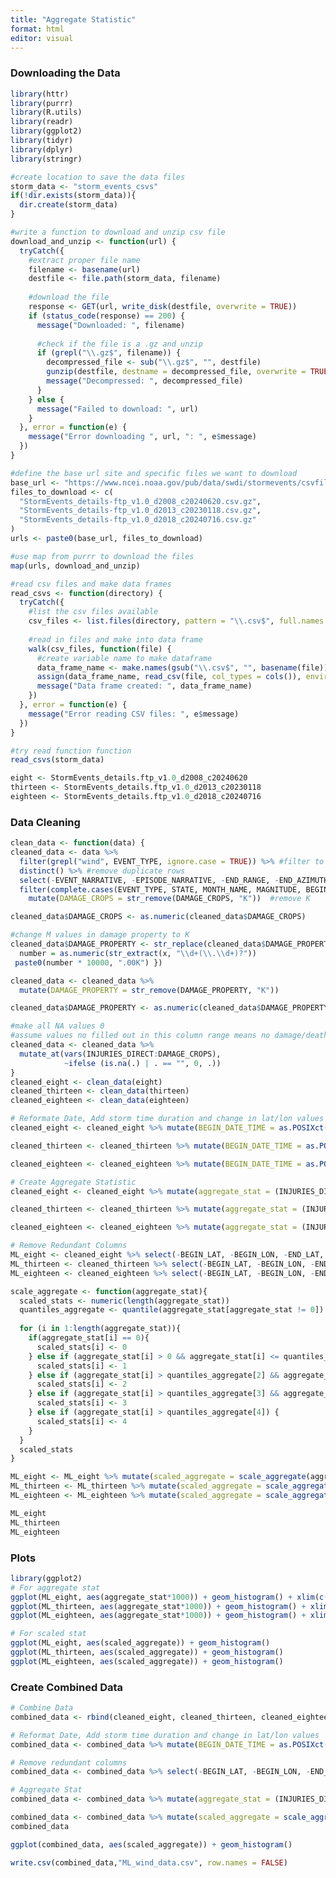 ```yaml
---
title: "Aggregate Statistic"
format: html
editor: visual
---
```


### **Downloading the Data**

```r
library(httr)
library(purrr)
library(R.utils)
library(readr)
library(ggplot2)
library(tidyr)
library(dplyr)
library(stringr)
```

```r
#create location to save the data files
storm_data <- "storm_events_csvs"
if(!dir.exists(storm_data)){
  dir.create(storm_data)
}

#write a function to download and unzip csv file
download_and_unzip <- function(url) {
  tryCatch({
    #extract proper file name
    filename <- basename(url)
    destfile <- file.path(storm_data, filename)
    
    #download the file
    response <- GET(url, write_disk(destfile, overwrite = TRUE))
    if (status_code(response) == 200) {
      message("Downloaded: ", filename)
      
      #check if the file is a .gz and unzip
      if (grepl("\\.gz$", filename)) {
        decompressed_file <- sub("\\.gz$", "", destfile)
        gunzip(destfile, destname = decompressed_file, overwrite = TRUE)
        message("Decompressed: ", decompressed_file)
      }
    } else {
      message("Failed to download: ", url)
    }
  }, error = function(e) {
    message("Error downloading ", url, ": ", e$message)
  })
}

#define the base url site and specific files we want to download
base_url <- "https://www.ncei.noaa.gov/pub/data/swdi/stormevents/csvfiles/"
files_to_download <- c(
  "StormEvents_details-ftp_v1.0_d2008_c20240620.csv.gz",
  "StormEvents_details-ftp_v1.0_d2013_c20230118.csv.gz",
  "StormEvents_details-ftp_v1.0_d2018_c20240716.csv.gz"
)
urls <- paste0(base_url, files_to_download)

#use map from purrr to download the files
map(urls, download_and_unzip)

#read csv files and make data frames
read_csvs <- function(directory) {
  tryCatch({
    #list the csv files available
    csv_files <- list.files(directory, pattern = "\\.csv$", full.names = TRUE)
    
    #read in files and make into data frame
    walk(csv_files, function(file) {
      #create variable name to make dataframe
      data_frame_name <- make.names(gsub("\\.csv$", "", basename(file)))
      assign(data_frame_name, read_csv(file, col_types = cols()), envir = .GlobalEnv)
      message("Data frame created: ", data_frame_name)
    })
  }, error = function(e) {
    message("Error reading CSV files: ", e$message)
  })
}

#try read function function
read_csvs(storm_data)
```

```r
eight <- StormEvents_details.ftp_v1.0_d2008_c20240620
thirteen <- StormEvents_details.ftp_v1.0_d2013_c20230118
eighteen <- StormEvents_details.ftp_v1.0_d2018_c20240716
```

### Data Cleaning

```r
clean_data <- function(data) {
cleaned_data <- data %>% 
  filter(grepl("wind", EVENT_TYPE, ignore.case = TRUE)) %>% #filter to only wind events
  distinct() %>% #remove duplicate rows 
  select(-EVENT_NARRATIVE, -EPISODE_NARRATIVE, -END_RANGE, -END_AZIMUTH, -END_LOCATION, -BEGIN_RANGE, -BEGIN_AZIMUTH, -BEGIN_LOCATION, -TOR_F_SCALE, - TOR_LENGTH, -TOR_WIDTH, -TOR_OTHER_WFO, -TOR_OTHER_CZ_STATE, -TOR_OTHER_CZ_FIPS, -TOR_OTHER_CZ_NAME, -FLOOD_CAUSE, -SOURCE, -CZ_TIMEZONE, -CZ_TYPE, -WFO, -CZ_FIPS, -CZ_NAME, -STATE_FIPS, -EPISODE_ID, -END_DAY, - END_TIME, -END_YEARMONTH, -BEGIN_TIME, -BEGIN_DAY, -BEGIN_YEARMONTH, -DATA_SOURCE, -CATEGORY) %>%
  filter(complete.cases(EVENT_TYPE, STATE, MONTH_NAME, MAGNITUDE, BEGIN_LAT)) %>%  #remove any rows that have an na in these columns
    mutate(DAMAGE_CROPS = str_remove(DAMAGE_CROPS, "K"))  #remove K 

cleaned_data$DAMAGE_CROPS <- as.numeric(cleaned_data$DAMAGE_CROPS)

#change M values in damage property to K
cleaned_data$DAMAGE_PROPERTY <- str_replace(cleaned_data$DAMAGE_PROPERTY,  "(\\d+(\\.\\d+)?)M",  function(x) {
  number = as.numeric(str_extract(x, "\\d+(\\.\\d+)?"))
 paste0(number * 10000, ".00K") })

cleaned_data <- cleaned_data %>%
  mutate(DAMAGE_PROPERTY = str_remove(DAMAGE_PROPERTY, "K"))

cleaned_data$DAMAGE_PROPERTY <- as.numeric(cleaned_data$DAMAGE_PROPERTY)

#make all NA values 0 
#assume values no filled out in this column range means no damage/deaths/injuries 
cleaned_data <- cleaned_data %>%
  mutate_at(vars(INJURIES_DIRECT:DAMAGE_CROPS), 
            ~ifelse (is.na(.) | . == "", 0, .))
}
cleaned_eight <- clean_data(eight)
cleaned_thirteen <- clean_data(thirteen)
cleaned_eighteen <- clean_data(eighteen)

# Reformate Date, Add storm time duration and change in lat/lon values
cleaned_eight <- cleaned_eight %>% mutate(BEGIN_DATE_TIME = as.POSIXct(BEGIN_DATE_TIME, format = "%d-%b-%y %H:%M:%S"), END_DATE_TIME = as.POSIXct(END_DATE_TIME, format = "%d-%b-%y %H:%M:%S"), storm_time_duration = END_DATE_TIME - BEGIN_DATE_TIME, change_lon = END_LON - BEGIN_LON, change_lat = END_LAT - BEGIN_LAT)

cleaned_thirteen <- cleaned_thirteen %>% mutate(BEGIN_DATE_TIME = as.POSIXct(BEGIN_DATE_TIME, format = "%d-%b-%y %H:%M:%S"), END_DATE_TIME = as.POSIXct(END_DATE_TIME, format = "%d-%b-%y %H:%M:%S"), storm_time_duration = END_DATE_TIME - BEGIN_DATE_TIME, change_lon = END_LON - BEGIN_LON, change_lat = END_LAT - BEGIN_LAT)

cleaned_eighteen <- cleaned_eighteen %>% mutate(BEGIN_DATE_TIME = as.POSIXct(BEGIN_DATE_TIME, format = "%d-%b-%y %H:%M:%S"), END_DATE_TIME = as.POSIXct(END_DATE_TIME, format = "%d-%b-%y %H:%M:%S"), storm_time_duration = END_DATE_TIME - BEGIN_DATE_TIME, change_lon = END_LON - BEGIN_LON, change_lat = END_LAT - BEGIN_LAT)

# Create Aggregate Statistic
cleaned_eight <- cleaned_eight %>% mutate(aggregate_stat = (INJURIES_DIRECT - min(INJURIES_DIRECT))/diff(range(INJURIES_DIRECT)) + (INJURIES_INDIRECT - min(INJURIES_INDIRECT))/diff(range(INJURIES_INDIRECT)) + (DEATHS_DIRECT - min(DEATHS_DIRECT))/diff(range(DEATHS_DIRECT)) + (DEATHS_INDIRECT - min(DEATHS_INDIRECT))/diff(range(DEATHS_INDIRECT)) + (DAMAGE_PROPERTY - min(DAMAGE_PROPERTY))/diff(range(DAMAGE_PROPERTY)) + (DAMAGE_CROPS - min(DAMAGE_CROPS))/diff(range(DAMAGE_CROPS)))

cleaned_thirteen <- cleaned_thirteen %>% mutate(aggregate_stat = (INJURIES_DIRECT - min(INJURIES_DIRECT))/diff(range(INJURIES_DIRECT)) + (INJURIES_INDIRECT - min(INJURIES_INDIRECT))/diff(range(INJURIES_INDIRECT)) + (DEATHS_DIRECT - min(DEATHS_DIRECT))/diff(range(DEATHS_DIRECT)) + (DEATHS_INDIRECT - min(DEATHS_INDIRECT))/diff(range(DEATHS_INDIRECT)) + (DAMAGE_PROPERTY - min(DAMAGE_PROPERTY))/diff(range(DAMAGE_PROPERTY)) + (DAMAGE_CROPS - min(DAMAGE_CROPS))/diff(range(DAMAGE_CROPS)))

cleaned_eighteen <- cleaned_eighteen %>% mutate(aggregate_stat = (INJURIES_DIRECT - min(INJURIES_DIRECT))/diff(range(INJURIES_DIRECT)) + (INJURIES_INDIRECT - min(INJURIES_INDIRECT))/diff(range(INJURIES_INDIRECT)) + (DEATHS_DIRECT - min(DEATHS_DIRECT))/diff(range(DEATHS_DIRECT)) + (DEATHS_INDIRECT - min(DEATHS_INDIRECT))/diff(range(DEATHS_INDIRECT)) + (DAMAGE_PROPERTY - min(DAMAGE_PROPERTY))/diff(range(DAMAGE_PROPERTY)) + (DAMAGE_CROPS - min(DAMAGE_CROPS))/diff(range(DAMAGE_CROPS)))

# Remove Redundant Columns
ML_eight <- cleaned_eight %>% select(-BEGIN_LAT, -BEGIN_LON, -END_LAT, -END_LON, -BEGIN_DATE_TIME, -END_DATE_TIME)
ML_thirteen <- cleaned_thirteen %>% select(-BEGIN_LAT, -BEGIN_LON, -END_LAT, -END_LON, -BEGIN_DATE_TIME, -END_DATE_TIME)
ML_eighteen <- cleaned_eighteen %>% select(-BEGIN_LAT, -BEGIN_LON, -END_LAT, -END_LON, -BEGIN_DATE_TIME, -END_DATE_TIME)

scale_aggregate <- function(aggregate_stat){
  scaled_stats <- numeric(length(aggregate_stat))
  quantiles_aggregate <- quantile(aggregate_stat[aggregate_stat != 0])
  
  for (i in 1:length(aggregate_stat)){
    if(aggregate_stat[i] == 0){
      scaled_stats[i] <- 0
    } else if (aggregate_stat[i] > 0 && aggregate_stat[i] <= quantiles_aggregate[2]) {
      scaled_stats[i] <- 1
    } else if (aggregate_stat[i] > quantiles_aggregate[2] && aggregate_stat[i] <= quantiles_aggregate[3]) {
      scaled_stats[i] <- 2
    } else if (aggregate_stat[i] > quantiles_aggregate[3] && aggregate_stat[i] <= quantiles_aggregate[4]) {
      scaled_stats[i] <- 3
    } else if (aggregate_stat[i] > quantiles_aggregate[4]) {
      scaled_stats[i] <- 4
    }
  }
  scaled_stats
}

ML_eight <- ML_eight %>% mutate(scaled_aggregate = scale_aggregate(aggregate_stat))
ML_thirteen <- ML_thirteen %>% mutate(scaled_aggregate = scale_aggregate(aggregate_stat))
ML_eighteen <- ML_eighteen %>% mutate(scaled_aggregate = scale_aggregate(aggregate_stat))

ML_eight
ML_thirteen
ML_eighteen

```

### Plots

```r
library(ggplot2)
# For aggregate stat
ggplot(ML_eight, aes(aggregate_stat*1000)) + geom_histogram() + xlim(c(0,300)) + ylim(0, 100)
ggplot(ML_thirteen, aes(aggregate_stat*1000)) + geom_histogram() + xlim(c(0,300)) + ylim(0, 100)
ggplot(ML_eighteen, aes(aggregate_stat*1000)) + geom_histogram() + xlim(c(0,300)) + ylim(0, 100)

# For scaled stat
ggplot(ML_eight, aes(scaled_aggregate)) + geom_histogram()
ggplot(ML_thirteen, aes(scaled_aggregate)) + geom_histogram()
ggplot(ML_eighteen, aes(scaled_aggregate)) + geom_histogram()


```

### Create Combined Data

```r
# Combine Data
combined_data <- rbind(cleaned_eight, cleaned_thirteen, cleaned_eighteen)

# Reformat Date, Add storm time duration and change in lat/lon values
combined_data <- combined_data %>% mutate(BEGIN_DATE_TIME = as.POSIXct(BEGIN_DATE_TIME, format = "%d-%b-%y %H:%M:%S"), END_DATE_TIME = as.POSIXct(END_DATE_TIME, format = "%d-%b-%y %H:%M:%S"), storm_time_duration = END_DATE_TIME - BEGIN_DATE_TIME, change_lon = END_LON - BEGIN_LON, change_lat = END_LAT - BEGIN_LAT)

# Remove redundant columns
combined_data <- combined_data %>% select(-BEGIN_LAT, -BEGIN_LON, -END_LAT, -END_LON, -BEGIN_DATE_TIME, -END_DATE_TIME)

# Aggregate Stat
combined_data <- combined_data %>% mutate(aggregate_stat = (INJURIES_DIRECT - min(INJURIES_DIRECT))/diff(range(INJURIES_DIRECT)) + (INJURIES_INDIRECT - min(INJURIES_INDIRECT))/diff(range(INJURIES_INDIRECT)) + (DEATHS_DIRECT - min(DEATHS_DIRECT))/diff(range(DEATHS_DIRECT)) + (DEATHS_INDIRECT - min(DEATHS_INDIRECT))/diff(range(DEATHS_INDIRECT)) + (DAMAGE_PROPERTY - min(DAMAGE_PROPERTY))/diff(range(DAMAGE_PROPERTY)) + (DAMAGE_CROPS - min(DAMAGE_CROPS))/diff(range(DAMAGE_CROPS)))

combined_data <- combined_data %>% mutate(scaled_aggregate = scale_aggregate(aggregate_stat))
combined_data

ggplot(combined_data, aes(scaled_aggregate)) + geom_histogram()

write.csv(combined_data,"ML_wind_data.csv", row.names = FALSE)
```
